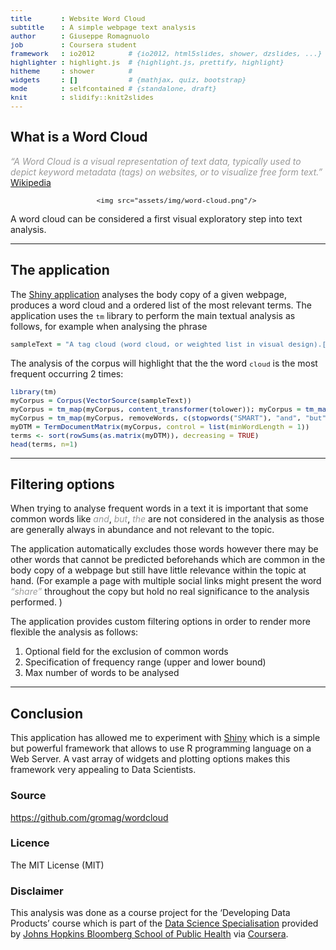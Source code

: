 ```yaml
---
title       : Website Word Cloud
subtitle    : A simple webpage text analysis
author      : Giuseppe Romagnuolo
job         : Coursera student
framework   : io2012        # {io2012, html5slides, shower, dzslides, ...}
highlighter : highlight.js  # {highlight.js, prettify, highlight}
hitheme     : shower        # 
widgets     : []            # {mathjax, quiz, bootstrap}
mode        : selfcontained # {standalone, draft}
knit        : slidify::knit2slides
---
```


<style>

.title-slide {
  background-color: #FFF; /* #EDE0CF; ; #CA9F9D*/
}
em {
  font-style:italic;
  color:#999;
}
code {
  font-size: 0.8em;
}
</style>

## What is a Word Cloud

*"A Word Cloud is a visual representation of text data, typically used to depict keyword metadata (tags) on websites, or to visualize free form text."* [Wikipedia][wiki]

[wiki]: https://en.wikipedia.org/wiki/Tag_cloud

<div style="text-align:center">

        <img src="assets/img/word-cloud.png"/>

</div>

A word cloud can be considered a first visual exploratory step into text analysis.

--- 

## The application


The [Shiny application][app] analyses the body copy of a given webpage, produces a word cloud and a ordered list of the most relevant terms.
The application uses the ``tm`` library to perform the main textual analysis as follows, for example when analysing the phrase

```r
sampleText = "A tag cloud (word cloud, or weighted list in visual design).[...]"
```

The analysis of the corpus will highlight that the the word ``cloud`` is the most frequent occurring 2 times:

```r
library(tm)
myCorpus = Corpus(VectorSource(sampleText))
myCorpus = tm_map(myCorpus, content_transformer(tolower)); myCorpus = tm_map(myCorpus, removePunctuation)
myCorpus = tm_map(myCorpus, removeWords, c(stopwords("SMART"), "and", "but", "the"))
myDTM = TermDocumentMatrix(myCorpus, control = list(minWordLength = 1))
terms <- sort(rowSums(as.matrix(myDTM)), decreasing = TRUE)
head(terms, n=1)
```

---

## Filtering options

When trying to analyse frequent words in a text it is important that some common words like _and_, _but_, _the_ are not considered in the analysis as those are generally always in abundance and not relevant to the topic.

The application automatically excludes those words however there may be other words that cannot be predicted beforehands which are common in the body copy of a webpage but still have little relevance within the topic at hand. (For example a page with multiple social links might present the word _"share"_  throughout the copy but hold no real significance to the analysis performed. )

The application provides custom filtering options in order to render more flexible the analysis as follows:

1. Optional field for the exclusion of common words
2. Specification of frequency range (upper and lower bound)
3. Max number of words to be analysed

[app]:https://gromag.shinyapps.io/wordcloud

---

## Conclusion

This application has allowed me to experiment with [Shiny][shiny] which is a simple but powerful framework that allows to use R programming language on a Web Server. A vast array of widgets and plotting options makes this framework very appealing to Data Scientists.

[shiny]: http://shiny.rstudio.com/
### Source

[https://github.com/gromag/wordcloud][source]

### Licence

The MIT License (MIT)

### Disclaimer

This analysis was done as a course project for the 'Developing Data Products' course which is part of the [Data Science Specialisation][dss] provided by [Johns Hopkins Bloomberg School of Public Health][jhsph] via [Coursera][co].


[dss]: https://www.coursera.org/specialization/jhudatascience/1
[jhsph]: http://www.jhsph.edu/
[co]: https://www.coursera.org/
[source]: https://github.com/gromag/wordcloud

